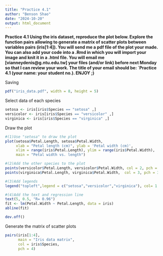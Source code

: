 ```yaml
---
title: "Practice 4.1"
author: "Benson Shao"
date: "2024-10-20"
output: html_document
---
```

**Practice 4.1 Using the iris dataset, reproduce the plot below. Explore the function pairs allowing to generate a matrix of scatter plots between variables pairs (iris[1:4]). You will send me a pdf file of the plot your made. You can also add your code into a .Rmd in which you will import your image and knit it in a .html file. You will email me [vianneydenis@g.ntu.edu.tw] your files (and/or link) before next Monday so that I can review your work. The title of your email should be: `Practice 4.1 (your name: your student no.). ENJOY ;)**

Saving
```r
pdf("iris_data.pdf", width = 8, height = 5)
```

Select data of each species
```r
setosa <- iris[iris$Species == "setosa" ,]
versicolor <- iris[iris$Species == "versicolor" ,]
virginica <- iris[iris$Species == "virginica" ,]
```

Draw the plot 
```r
#(1)Use "setosa" to draw the plot
plot(setosa$Petal.Length, setosa$Petal.Width,
     xlab = "Petal length (cm)", ylab = 'Petal width (cm)',
     xlim = range(iris$Petal.Length), ylim = range(iris$Petal.Width), 
     main = "Petal width vs. length")

#(2)Add the other species to the plot
points(versicolor$Petal.Length, versicolor$Petal.Width, col = 2, pch = 2)
points(virginica$Petal.Length, virginica$Petal.Width,  col = 3, pch = 3)

#(3)Add legends
legend("topleft",legend = c("setosa","versicolor","virginica"), col= 1:3,pch = c(1, 2, 3) ) 

#(4)Add the text and regression line
text(5, 0.5, "R= 0.96")
fit <- lm(Petal.Width ~ Petal.Length, data = iris)
abline(fit)

dev.off()
```

Generate the matrix of scatter plots
```r
pairs(iris[1:4], 
      main = "Iris data matrix",
      col = iris$Species,  
      pch = 4)            
```



